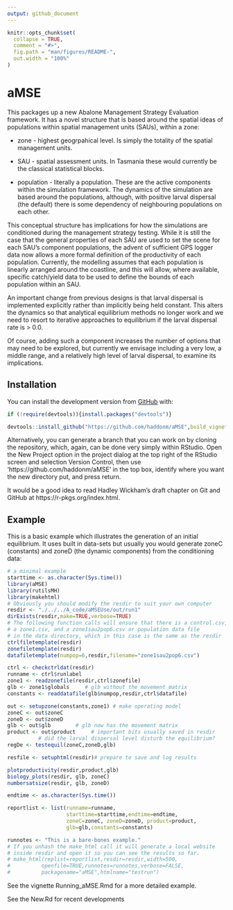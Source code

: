 ---
output: github_document
---

<!-- README.md is generated from README.Rmd. Please edit that file -->

```{r, include = FALSE}
knitr::opts_chunk$set(
  collapse = TRUE,
  comment = "#>",
  fig.path = "man/figures/README-",
  out.width = "100%"
)
```

# aMSE

<!-- badges: start -->
<!-- badges: end -->

This packages up a new Abalone Management Strategy Evaluation framework. It has a novel structure that is based around the spatial ideas of populations within spatial management units (SAUs), within a zone:

* zone - highest geogrpahical level. Is simply the totality of the spatial management units.

* SAU - spatial assessment units. In Tasmania these would currently be the classical statistical blocks.

* population - literally a population. These are the active components within the simulation framework. The dynamics of the simulation are based around the populations, although, with positive larval dispersal (the default) there is some dependency of neighbouring populations on each other.


This conceptual structure has implications for how the simulations are conditioned during the management strategy testing. While it is still the case that the general properties of each SAU are used to set the scene for each SAU's component populations, the advent of sufficient GPS logger data now allows a more formal definition of the productivity of each population. Currently, the modelling assumes that each population is linearly arranged around the coastline, and this will allow, where available, specific catch/yield data to be used to define the bounds of each population within an SAU. 

An important change from previous designs is that larval dispersal is implemented explicitly rather than implicitly being held constant. This alters the dynamics so that analytical equilibrium methods no longer work and we need to resort to iterative approaches to equilibrium if the larval dispersal rate is > 0.0.

Of course, adding such a component increases the number of options that may need to be explored, but currently we envisage including a very low, a middle range, and a relatively high level of larval dispersal, to examine its implications.

## Installation

You can install the development version from [GitHub](https://github.com/haddonm/aMSE) with:

```{r echo=TRUE, eval=FALSE}
if (!require(devtools)){install.packages("devtools")} 

devtools::install_github("https://github.com/haddonm/aMSE",build_vignettes = TRUE)
```

Alternatively, you can generate a branch that you can work on by cloning the repository, which, again, can be done very simply within RStudio. Open the New Project option in the project dialog at the top right of the RStudio screen and selection Version Control, then use 'https://github.com/haddonm/aMSE' in the top box, identify where you want the new directory put, and press return.

It would be a good idea to read Hadley Wickham's draft chapter on Git and GitHub at https://r-pkgs.org/index.html.


## Example

This is a basic example which illustrates the generation of an initial equilibrium. It uses built in data-sets but usually you would generate zoneC (constants) and zoneD (the dynamic components) from the conditioning data:

```{r example}
# a minimal example
starttime <- as.character(Sys.time())
library(aMSE)
library(rutilsMH)
library(makehtml)
# Obviously you should modify the resdir to suit your own computer
resdir <- "./../../A_code/aMSEUse/out/run1"
dirExists(resdir,make=TRUE,verbose=TRUE)
# The following function calls will ensure that there is a control.csv,
# a zone1.csv, and a zone1sau2pop6.csv or population data file 
# in the data directory, which in this case is the same as the resdir
ctrlfiletemplate(resdir)
zonefiletemplate(resdir)
datafiletemplate(numpop=6,resdir,filename="zone1sau2pop6.csv")

ctrl <- checkctrldat(resdir)
runname <- ctrl$runlabel
zone1 <- readzonefile(resdir,ctrl$zonefile)
glb <- zone1$globals     # glb without the movement matrix
constants <- readdatafile(glb$numpop,resdir,ctrl$datafile)

out <- setupzone(constants,zone1) # make operating model
zoneC <- out$zoneC
zoneD <- out$zoneD
glb <- out$glb        # glb now has the movement matrix
product <- out$product     # important bits usually saved in resdir
          # did the larval dispersal level disturb the equilibrium?
regDe <- testequil(zoneC,zoneD,glb)

resfile <- setuphtml(resdir)# prepare to save and log results

plotproductivity(resdir,product,glb)
biology_plots(resdir, glb, zoneC)
numbersatsize(resdir, glb, zoneD)

endtime <- as.character(Sys.time())

reportlist <- list(runname=runname,
                   starttime=starttime,endtime=endtime,
                   zoneC=zoneC, zoneD=zoneD, product=product,
                   glb=glb,constants=constants)

runnotes <- "This is a bare-bones example."
# If you unhash the make_html call it will generate a local website 
# inside resdir and open it so you can see the results so far.
# make_html(replist=reportlist,resdir=resdir,width=500,
#          openfile=TRUE,runnotes=runnotes,verbose=FALSE,
#          packagename="aMSE",htmlname="testrun")
```


See the vignette Running_aMSE.Rmd for a more detailed example.

See the New.Rd for recent developments
